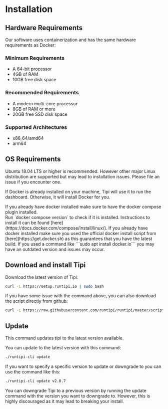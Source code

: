 
# Installation

## Hardware Requirements

Our software uses containerization and has the same hardware requirements as Docker:

### Minimum Requirements

- A 64-bit processor
- 4GB of RAM
- 10GB free disk space

### Recommended Requirements

- A modern multi-core processor
- 8GB of RAM or more
- 20GB free SSD disk space

### Supported Architectures

- x86_64/amd64
- arm64

## OS Requirements

Ubuntu 18.04 LTS or higher is recommended. However other major Linux distribution are supported but may lead to installation issues.
Please file an issue if you encounter one.

If Docker is already installed on your machine, Tipi will use it to run the dashboard. Otherwise, it will install Docker for you.

<Callout type="warning">
If you already have docker installed make sure to have the docker compose plugin installed.<br/>
Run `docker compose version` to check if it is installed. Instructions to install it can be found [here](https://docs.docker.com/compose/install/linux/).
</Callout>

<Callout type="warning">
If you already have docker installed make sure you used the official docker install script from [here](https://get.docker.sh) as this 
guarantees that you have the latest build. If you used a command like ```sudo apt install docker.io``` you may have an outdated version and
issues may occur.
</Callout>

## Download and install Tipi

Download the latest version of Tipi:

```bash
curl -L https://setup.runtipi.io | sudo bash
```

If you have some issue with the command above, you can also download the script directly from github:
  
```bash
curl -L https://raw.githubusercontent.com/runtipi/runtipi/master/scripts/install.sh | bash
```

## Update 

This command updates tipi to the latest version available.

You can update to the latest version with this command:

```bash
./runtipi-cli update
```

If you want to specify a specific version to update or downgrade to you can use the command 
like this:

```bash
./runtipi-cli update v2.0.7
```

<Callout type="warning">
You can downgrade Tipi to a previous version by running the update command with the version you want to downgrade to.
However, this is highly discouraged as it may lead to breaking your install.
</Callout>